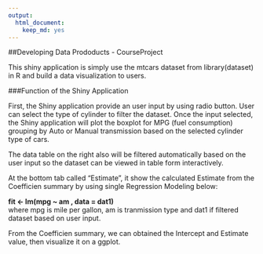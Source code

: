 ```yaml
---
output:
  html_document:
    keep_md: yes
---
```

##Developing Data Prododucts - CourseProject

This shiny application is simply use the mtcars dataset from library(dataset) in R and build a data visualization to users.  

###Function of the Shiny Application  

First, the Shiny application provide an user input by using radio button. User can select the type of cylinder to filter the dataset. Once the input selected,
the Shiny application will plot the boxplot for MPG (fuel consumption) grouping by Auto or Manual transmission based on the selected cylinder type of cars.  

The data table on the right also will be filtered automatically based on the user input so the dataset can be viewed in table form interactively.  

At the bottom tab called "Estimate", it show the calculated Estimate from the Coefficien summary by using single Regression Modeling below:  
    
**fit <- lm(mpg ~ am , data = dat1)**  
where mpg is mile per gallon, am is tranmission type and dat1 if filtered dataset based on user input.

From the Coefficien summary, we can obtained the Intercept and Estimate value, then visualize it on a ggplot.  








